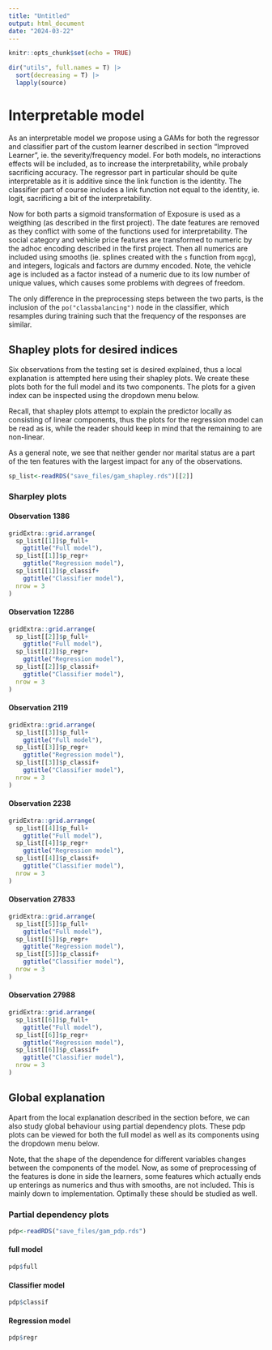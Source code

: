 ```yaml
---
title: "Untitled"
output: html_document
date: "2024-03-22"
---
```


```r
knitr::opts_chunk$set(echo = TRUE)
```

```r
dir("utils", full.names = T) |>
  sort(decreasing = T) |>
  lapply(source)
```


# Interpretable model

As an interpretable model we propose using a GAMs for both the regressor and classifier part of the custom learner described in section "Improved Learner", ie. the severity/frequency model. For both models, no interactions effects will be included, as to increase the interpretability, while probaly sacrificing accuracy. The regressor part in particular should be quite interpretable as it is additive since the link function is the identity. The classifier part of course includes a link function not equal to the identity, ie. logit, sacrificing a bit of the interpretability. 

Now for both parts a sigmoid transformation of Exposure is used as a weigthing (as described in the first project). The date features are removed as they conflict with some of the functions used for interpretability. The social category and vehicle price features are transformed to numeric by the adhoc encoding described in the first project. Then all numerics are included using smooths (ie. splines created with the `s` function from `mgcg`), and integers, logicals and factors are dummy encoded. Note, the vehicle age is included as a factor instead of a numeric due to its low number of unique values, which causes some problems with degrees of freedom.

The only difference in the preprocessing steps between the two parts, is the inclusion of the `po("classbalancing")` node in the classifier, which resamples during training such that the frequency of the responses are similar.

## Shapley plots for desired indices

Six observations from the testing set is desired explained, thus a local explanation is attempted here using their shapley plots. We create these plots both for the full model and its two components. The plots for a given index can be inspected using the dropdown menu below.

Recall, that shapley plots attempt to explain the predictor locally as consisting of linear components, thus the plots for the regression model can be read as is, while the reader should keep in mind that the remaining to are non-linear.

As a general note, we see that neither gender nor marital status are a part of the ten features with the largest impact for any of the observations.

```r
sp_list<-readRDS("save_files/gam_shapley.rds")[[2]]
```

### Sharpley plots{.tabset .tabset-dropdown}

#### Observation 1386

```r
gridExtra::grid.arrange(
  sp_list[[1]]$p_full+
    ggtitle("Full model"),
  sp_list[[1]]$p_regr+
    ggtitle("Regression model"),
  sp_list[[1]]$p_classif+
    ggtitle("Classifier model"),
  nrow = 3
)
```




#### Observation 12286

```r
gridExtra::grid.arrange(
  sp_list[[2]]$p_full+
    ggtitle("Full model"),
  sp_list[[2]]$p_regr+
    ggtitle("Regression model"),
  sp_list[[2]]$p_classif+
    ggtitle("Classifier model"),
  nrow = 3
)
```


#### Observation 2119

```r
gridExtra::grid.arrange(
  sp_list[[3]]$p_full+
    ggtitle("Full model"),
  sp_list[[3]]$p_regr+
    ggtitle("Regression model"),
  sp_list[[3]]$p_classif+
    ggtitle("Classifier model"),
  nrow = 3
)
```


#### Observation 2238

```r
gridExtra::grid.arrange(
  sp_list[[4]]$p_full+
    ggtitle("Full model"),
  sp_list[[4]]$p_regr+
    ggtitle("Regression model"),
  sp_list[[4]]$p_classif+
    ggtitle("Classifier model"),
  nrow = 3
)
```




#### Observation 27833

```r
gridExtra::grid.arrange(
  sp_list[[5]]$p_full+
    ggtitle("Full model"),
  sp_list[[5]]$p_regr+
    ggtitle("Regression model"),
  sp_list[[5]]$p_classif+
    ggtitle("Classifier model"),
  nrow = 3
)
```

#### Observation 27988

```r
gridExtra::grid.arrange(
  sp_list[[6]]$p_full+
    ggtitle("Full model"),
  sp_list[[6]]$p_regr+
    ggtitle("Regression model"),
  sp_list[[6]]$p_classif+
    ggtitle("Classifier model"),
  nrow = 3
)
```

###

## Global explanation 

Apart from the local explanation described in the section before, we can also study global behaviour using partial dependency plots. These pdp plots can be viewed for both the full model as well as its components using the dropdown menu below.

Note, that the shape of the dependence for different variables changes between the components of the model. Now, as some of preprocessing of the features is done in side the learners, some features which actually ends up enterings as numerics and thus with smooths, are not included. This is mainly down to implementation. Optimally these should be studied as well.

### Partial dependency plots {.tabset .tabset-dropdown}

```r
pdp<-readRDS("save_files/gam_pdp.rds")
```

#### full model

```r
pdp$full
```

#### Classifier model

```r
pdp$classif
```

#### Regression model

```r
pdp$regr
```

###

